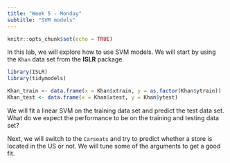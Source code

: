 ```yaml
---
title: "Week 5 - Monday"
subtitle: "SVM models"
---
```


```r
knitr::opts_chunk$set(echo = TRUE)
```

In this lab, we will explore how to use SVM models. We will start by using the `Khan` data set from the **ISLR** package. 

```r
library(ISLR)
library(tidymodels)

Khan_train <- data.frame(x = Khan$xtrain, y = as.factor(Khan$ytrain))
Khan_test <- data.frame(x = Khan$xtest, y = Khan$ytest)
```

We will fit a linear SVM on the training data set and predict the test data set. What do we expect the performance to be on the training and testing data set?

Next, we will switch to the `Carseats` and try to predict whether a store is located in the US or not. We will tune some of the arguments to get a good fit.
